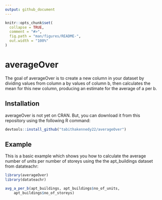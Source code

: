 ```yaml
---
output: github_document
---
```


<!-- README.md is generated from README.Rmd. Please edit that file -->

```r
knitr::opts_chunk$set(
  collapse = TRUE,
  comment = "#>",
  fig.path = "man/figures/README-",
  out.width = "100%"
)
```

# averageOver

<!-- badges: start -->
<!-- badges: end -->

The goal of averageOver is to create a new column in your dataset by dividing values from column a by values of column b, then calculates the mean for this new column, producing an estimate for the average of a per b.

## Installation

averageOver is not yet on CRAN. But, you can download it from this repository using the following R command:

``` r
devtools::install_github("tabithakennedy22/averageOver")
```

## Example

This is a basic example which shows you how to calculate the average number of units per number of storeys using the the apt_buildings dataset from datateachr:

```r
library(averageOver)
library(datateachr)

avg_a_per_b(apt_buildings, apt_buildings$no_of_units, 
    apt_buildings$no_of_storeys)

```
